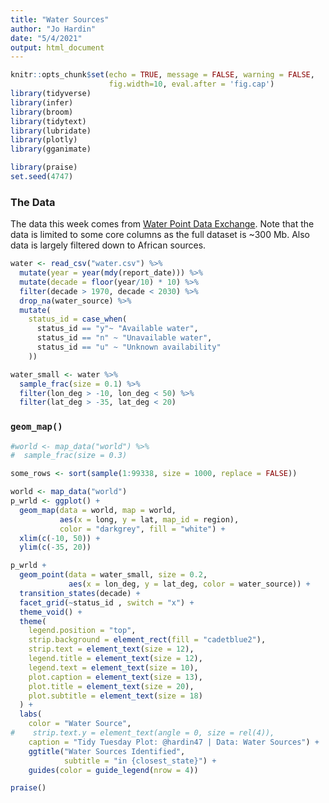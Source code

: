 ```yaml
---
title: "Water Sources"
author: "Jo Hardin"
date: "5/4/2021"
output: html_document
---
```



```r
knitr::opts_chunk$set(echo = TRUE, message = FALSE, warning = FALSE,
                      fig.width=10, eval.after = 'fig.cap')
library(tidyverse)
library(infer)
library(broom)
library(tidytext)
library(lubridate)
library(plotly)
library(gganimate)

library(praise)
set.seed(4747)
```

### The Data

The data this week comes from [Water Point Data Exchange](https://data.waterpointdata.org/dataset/Water-Point-Data-Exchange-WPDx-Basic-/jfkt-jmqa). Note that the data is limited to some core columns as the full dataset is ~300 Mb. Also data is largely filtered down to African sources.


```r
water <- read_csv("water.csv") %>%
  mutate(year = year(mdy(report_date))) %>%
  mutate(decade = floor(year/10) * 10) %>%
  filter(decade > 1970, decade < 2030) %>%
  drop_na(water_source) %>%
  mutate(
    status_id = case_when(
      status_id == "y"~ "Available water",
      status_id == "n" ~ "Unavailable water",
      status_id == "u" ~ "Unknown availability"
    ))

water_small <- water %>%
  sample_frac(size = 0.1) %>%
  filter(lon_deg > -10, lon_deg < 50) %>%
  filter(lat_deg > -35, lat_deg < 20)
```

###  `geom_map()`

```r
#world <- map_data("world") %>%
#  sample_frac(size = 0.3)

some_rows <- sort(sample(1:99338, size = 1000, replace = FALSE))

world <- map_data("world")
p_wrld <- ggplot() +
  geom_map(data = world, map = world, 
           aes(x = long, y = lat, map_id = region),
           color = "darkgrey", fill = "white") +
  xlim(c(-10, 50)) + 
  ylim(c(-35, 20))

p_wrld +
  geom_point(data = water_small, size = 0.2,
             aes(x = lon_deg, y = lat_deg, color = water_source)) +
  transition_states(decade) +
  facet_grid(~status_id , switch = "x") + 
  theme_void() +
  theme(
    legend.position = "top",
    strip.background = element_rect(fill = "cadetblue2"),
    strip.text = element_text(size = 12),
    legend.title = element_text(size = 12),
    legend.text = element_text(size = 10),
    plot.caption = element_text(size = 13),
    plot.title = element_text(size = 20),
    plot.subtitle = element_text(size = 18)
  ) +
  labs(
    color = "Water Source",
#    strip.text.y = element_text(angle = 0, size = rel(4)),
    caption = "Tidy Tuesday Plot: @hardin47 | Data: Water Sources") +
    ggtitle("Water Sources Identified",
            subtitle = "in {closest_state}") +
    guides(color = guide_legend(nrow = 4))
```

```r
praise()
```

